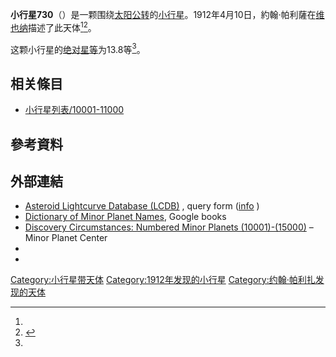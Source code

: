 {{Infobox planet
 | minorplanet     = yes
 | name            = 730 Athanasia
 | background      = #D6D6D6
 | image = 
 | image_size      = 
 | caption         =
 | discovery_ref   =  <ref name="MPC-object" />
 | discoverer      = [[約翰·帕利薩|約翰·帕利薩]]
 | discovery_site  = [[维也纳|维也纳]]
 | discovered      = 1912年4月10日
 | mpc_name        = 730 Athanasia
 | alt_names       = 730 Athanasia
 | pronounced      = 
 | named_after     = <ref name="MPC-object" />
 | mp_category     = [[主帶小行星|主帶小行星]] <ref name="MPC-object" /><ref name="jpldata" />
 | orbit_ref       = <ref name="a">[http://ssd.jpl.nasa.gov/sbdb.cgi?sstr=730 730] {{Wayback|url=http://ssd.jpl.nasa.gov/sbdb.cgi?sstr=730 |date=20200803100241 }}，小行星數據庫瀏覽器（JPL Small-Body Database Browser）－[[美国国家航空航天局|美国国家航空航天局]]喷气推进实验室</ref>
 | epoch           = 2018-03-23.0（[[儒略日|JD]] 2458200.5）
 | uncertainty     = 0
 | observation_arc = 
 | aphelion = {{convert|2.642|AU|km|3|abbr=on|lk=out}}
 | perihelion      = {{convert|1.8453989|AU|km|3|abbr=on}}
 | semimajor       = 2.2437323
 | eccentricity    = 0.1775316
 | period          = 3.36[[儒略年|yr]]
 | mean_anomaly    = 177.90395[[度|°]]
 | mean_motion     = {{Deg2DMS|0.29325630|sup=ms}} / day
 | inclination     = 4.23457
 | asc_node        = 95.07542°
 | arg_peri        = 123.47069
 | mean_diameter   = 
 | rotation        = 
 | albedo          =
 | spectral_type   =
 | abs_magnitude   = 13.8<ref name="jpldata" />
}}
'''小行星730'''（{{lang-en|730 Athanasia}}）是一颗围绕[[太阳|太阳]][[公转|公转]]的[[小行星|小行星]]。1912年4月10日，約翰·帕利薩在[[维也纳|维也纳]]描述了此天体<ref name="a" /><ref>{{cite news|title=小行星列表|url=http://cfa-www.harvard.edu/iau/lists/NumberedMPs.txt|accessdate=2018-10-19|newspaper=哈佛大学|archive-date=2008-05-17|archive-url=https://web.archive.org/web/20080517010638/http://cfa-www.harvard.edu/iau/lists/NumberedMPs.txt|dead-url=no}}</ref>。

这颗小行星的[[绝对星等|绝对星等]]为13.8等<ref name="a" />。

== 相关條目 ==
*[[小行星列表/10001-11000|小行星列表/10001-11000]]

== 參考資料 ==
{{reflist|refs=

<ref name="jpldata">{{cite web
 |type         = 2018-01-26 last obs.
 |title        = JPL Small-Body Database Browser:730 Athanasia-730 Athanasia
 |url          = https://ssd.jpl.nasa.gov/sbdb.cgi?sstr=730
 |publisher    = [[Jet_Propulsion_Laboratory|Jet Propulsion Laboratory]]
 |accessdate   = 28 March 2018
 |archive-date = 2020-08-08
 |archive-url  = https://web.archive.org/web/20200808101415/https://ssd.jpl.nasa.gov/sbdb.cgi?sstr=730
 |dead-url     = no
}}</ref>

<ref name="MPC-object">{{cite web
  |title      = 730 Athanasia
  |work      = Minor Planet Center
  |url      = https://www.minorplanetcenter.net/db_search/show_object?object_id=730
  |accessdate      = 28 March 2018
  |archive-date      = 2016-03-04
  |archive-url      = https://web.archive.org/web/20160304091343/http://minorplanetcenter.net/db_search/show_object?object_id=730
  |dead-url      = no
  }}</ref>

}}

==  外部連結 ==
* [http://www.minorplanet.info/PHP/lcdbsummaryquery.php Asteroid Lightcurve Database (LCDB)] {{Wayback|url=http://www.minorplanet.info/PHP/lcdbsummaryquery.php |date=20171210173955 }}, query form ([http://www.minorplanet.info/lightcurvedatabase.html info] {{Wayback|url=http://www.minorplanet.info/lightcurvedatabase.html |date=20171216050541 }})
* [https://books.google.com/books?id=aeAg1X7afOoC&pg Dictionary of Minor Planet Names], Google books
* [http://www.minorplanetcenter.net/iau/lists/NumberedMPs010001.html Discovery Circumstances: Numbered Minor Planets (10001)-(15000)] {{Wayback|url=http://www.minorplanetcenter.net/iau/lists/NumberedMPs010001.html |date=20180612162317 }} – Minor Planet Center
* {{AstDys|730}}
* {{JPL small body}}

{{Minor Planet Number|[[小行星729|小行星729]]|[[小行星731|小行星731]]}}
{{小天体}}

[[Category:小行星带天体|Category:小行星带天体]]
[[Category:1912年发现的小行星|Category:1912年发现的小行星]]
[[Category:约翰·帕利扎发现的天体|Category:约翰·帕利扎发现的天体]]


{{beltasteroid-stub}}